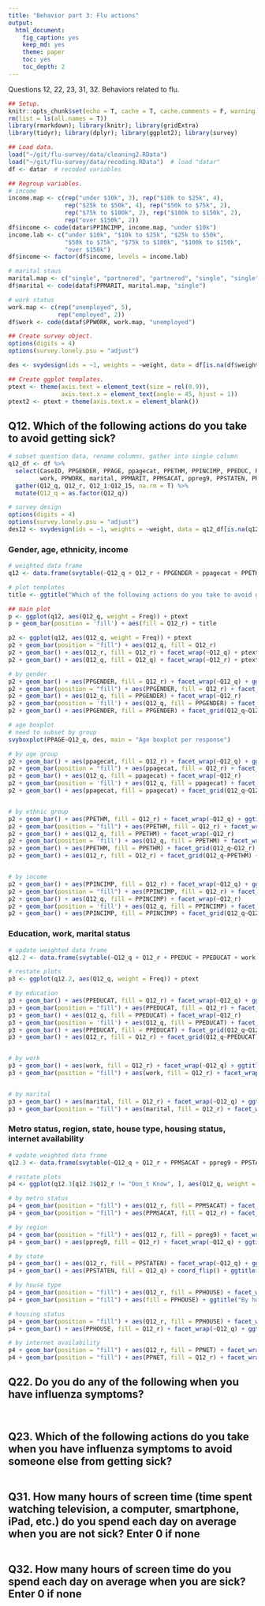 ```yaml
---
title: "Behavior part 3: Flu actions"
output: 
  html_document:
    fig_caption: yes
    keep_md: yes
    theme: paper
    toc: yes
    toc_depth: 2
---
```


Questions 12, 22, 23, 31, 32.
Behaviors related to flu.

```r
## Setup.
knitr::opts_chunk$set(echo = T, cache = T, cache.comments = F, warning = F, message = F, size = "small")
rm(list = ls(all.names = T))
library(rmarkdown); library(knitr); library(gridExtra)
library(tidyr); library(dplyr); library(ggplot2); library(survey)
```

```r
## Load data.
load("~/git/flu-survey/data/cleaning2.RData")
load("~/git/flu-survey/data/recoding.RData")  # load "datar"
df <- datar  # recoded variables
```

```r
## Regroup variables.
# income
income.map <- c(rep("under $10k", 3), rep("$10k to $25k", 4),
                rep("$25k to $50k", 4), rep("$50k to $75k", 2),
                rep("$75k to $100k", 2), rep("$100k to $150k", 2),
                rep("over $150k", 2))
df$income <- code(datar$PPINCIMP, income.map, "under $10k")
income.lab <- c("under $10k", "$10k to $25k", "$25k to $50k",
                "$50k to $75k", "$75k to $100k", "$100k to $150k",
                "over $150k")
df$income <- factor(df$income, levels = income.lab)

# marital staus
marital.map <- c("single", "partnered", "partnered", "single", "single", "single")
df$marital <- code(dataf$PPMARIT, marital.map, "single")

# work status
work.map <- c(rep("unemployed", 5),
              rep("employed", 2))
df$work <- code(dataf$PPWORK, work.map, "unemployed")
```

```r
## Create survey object.
options(digits = 4)
options(survey.lonely.psu = "adjust")

des <- svydesign(ids = ~1, weights = ~weight, data = df[is.na(df$weight)==F, ])
```

```r
## Create ggplot templates.
ptext <- theme(axis.text = element_text(size = rel(0.9)),
               axis.text.x = element_text(angle = 45, hjust = 1))
ptext2 <- ptext + theme(axis.text.x = element_blank())
```



## Q12. Which of the following actions do you take to avoid getting sick?

```r
# subset question data, rename columns, gather into single column
q12_df <- df %>%
  select(CaseID, PPGENDER, PPAGE, ppagecat, PPETHM, PPINCIMP, PPEDUC, PPEDUCAT,
         work, PPWORK, marital, PPMARIT, PPMSACAT, ppreg9, PPSTATEN, PPHOUSE, PPRENT, PPNET, Q12_1:Q12_15, weight) %>%
  gather(Q12_q, Q12_r, Q12_1:Q12_15, na.rm = T) %>%
  mutate(Q12_q = as.factor(Q12_q))

# survey design
options(digits = 4)
options(survey.lonely.psu = "adjust")
des12 <- svydesign(ids = ~1, weights = ~weight, data = q12_df[is.na(q12_df$weight)==F, ])
```

### Gender, age, ethnicity, income

```r
# weighted data frame
q12 <- data.frame(svytable(~Q12_q + Q12_r + PPGENDER + ppagecat + PPETHM + PPINCIMP, des12, round = T))

# plot templates
title <- ggtitle("Which of the following actions do you take to avoid getting sick?")

## main plot
p <- ggplot(q12, aes(Q12_q, weight = Freq)) + ptext
p + geom_bar(position = 'fill') + aes(fill = Q12_r) + title
```

```r
p2 <- ggplot(q12, aes(Q12_q, weight = Freq)) + ptext
p2 + geom_bar(position = "fill") + aes(Q12_q, fill = Q12_r)
p2 + geom_bar() + aes(Q12_r, fill = Q12_r) + facet_wrap(~Q12_q) + ptext2
p2 + geom_bar() + aes(Q12_q, fill = Q12_q) + facet_wrap(~Q12_r) + ptext2

# by gender
p2 + geom_bar() + aes(PPGENDER, fill = Q12_r) + facet_wrap(~Q12_q) + ggtitle("By gender")
p2 + geom_bar(position = "fill") + aes(PPGENDER, fill = Q12_r) + facet_wrap(~Q12_q)
p2 + geom_bar() + aes(Q12_q, fill = PPGENDER) + facet_wrap(~Q12_r)
p2 + geom_bar(position = 'fill') + aes(Q12_q, fill = PPGENDER) + facet_wrap(~Q12_r) + ggtitle("By gender")
p2 + geom_bar() + aes(PPGENDER, fill = PPGENDER) + facet_grid(Q12_q~Q12_r) + coord_flip() + ptext2

# age boxplot
# need to subset by group
svyboxplot(PPAGE~Q12_q, des, main = "Age boxplot per response")

# by age group
p2 + geom_bar() + aes(ppagecat, fill = Q12_r) + facet_wrap(~Q12_q) + ggtitle("By age group")
p2 + geom_bar(position = "fill") + aes(ppagecat, fill = Q12_r) + facet_wrap(~Q12_q)
p2 + geom_bar() + aes(Q12_q, fill = ppagecat) + facet_wrap(~Q12_r)
p2 + geom_bar(position = 'fill') + aes(Q12_q, fill = ppagecat) + facet_wrap(~Q12_r) + ggtitle("By age group")
p2 + geom_bar() + aes(ppagecat, fill = ppagecat) + facet_grid(Q12_q~Q12_r) + ptext2


# by ethnic group
p2 + geom_bar() + aes(PPETHM, fill = Q12_r) + facet_wrap(~Q12_q) + ggtitle("By ethnic group")
p2 + geom_bar(position = "fill") + aes(PPETHM, fill = Q12_r) + facet_wrap(~Q12_q)
p2 + geom_bar() + aes(Q12_q, fill = PPETHM) + facet_wrap(~Q12_r)
p2 + geom_bar(position = 'fill') + aes(Q12_q, fill = PPETHM) + facet_wrap(~Q12_r) + ggtitle("By ethnic group")
p2 + geom_bar() + aes(PPETHM, fill = PPETHM) + facet_grid(Q12_q~Q12_r) + ptext2
p2 + geom_bar() + aes(Q12_r, fill = Q12_r) + facet_grid(Q12_q~PPETHM) + ptext2


# by income
p2 + geom_bar() + aes(PPINCIMP, fill = Q12_r) + facet_wrap(~Q12_q) + ggtitle("By income") + ptext2
p2 + geom_bar(position = "fill") + aes(PPINCIMP, fill = Q12_r) + facet_wrap(~Q12_q) + ptext2
p2 + geom_bar() + aes(Q12_q, fill = PPINCIMP) + facet_wrap(~Q12_r)
p2 + geom_bar(position = 'fill') + aes(Q12_q, fill = PPINCIMP) + facet_wrap(~Q12_r) + ggtitle("By income group")
p2 + geom_bar() + aes(PPINCIMP, fill = PPINCIMP) + facet_grid(Q12_q~Q12_r) + ptext2

```

### Education, work, marital status

```r
# update weighted data frame
q12.2 <- data.frame(svytable(~Q12_q + Q12_r + PPEDUC + PPEDUCAT + work + PPWORK + marital + PPMARIT, des12, round = T))

# restate plots
p3 <- ggplot(q12.2, aes(Q12_q, weight = Freq)) + ptext
```

```r
# by education
p3 + geom_bar() + aes(PPEDUCAT, fill = Q12_r) + facet_wrap(~Q12_q) + ggtitle("By education")
p3 + geom_bar(position = "fill") + aes(PPEDUCAT, fill = Q12_r) + facet_wrap(~Q12_q)
p3 + geom_bar() + aes(Q12_q, fill = PPEDUCAT) + facet_wrap(~Q12_r)
p3 + geom_bar(position = 'fill') + aes(Q12_q, fill = PPEDUCAT) + facet_wrap(~Q12_r) + ggtitle("By education")
p3 + geom_bar() + aes(PPEDUCAT, fill = PPEDUCAT) + facet_grid(Q12_q~Q12_r) + ptext2
p3 + geom_bar() + aes(Q12_r, fill = Q12_r) + facet_grid(Q12_q~PPEDUCAT) + ptext2


# by work
p3 + geom_bar() + aes(work, fill = Q12_r) + facet_wrap(~Q12_q) + ggtitle("By employment status")
p3 + geom_bar(position = "fill") + aes(work, fill = Q12_r) + facet_wrap(~Q12_q)


# by marital
p3 + geom_bar() + aes(marital, fill = Q12_r) + facet_wrap(~Q12_q) + ggtitle("By marital status")
p3 + geom_bar(position = "fill") + aes(marital, fill = Q12_r) + facet_wrap(~Q12_q)

```

### Metro status, region, state, house type, housing status, internet availability

```r
# update weighted data frame
q12.3 <- data.frame(svytable(~Q12_q + Q12_r + PPMSACAT + ppreg9 + PPSTATEN + PPHOUSE + PPRENT + PPNET, des11, round = T))

# restate plots
p4 <- ggplot(q12.3[q12.3$Q12_r != "Don_t Know", ], aes(Q12_q, weight = Freq)) + ptext
```

```r
# by metro status
p4 + geom_bar(position = "fill") + aes(Q12_r, fill = PPMSACAT) + facet_wrap(~Q12_q) + ggtitle("By metro status")
p4 + geom_bar(position = "fill") + aes(PPMSACAT, fill = Q12_r) + facet_wrap(~Q12_q)

# by region
p4 + geom_bar(position = "fill") + aes(Q12_r, fill = ppreg9) + facet_wrap(~Q12_q) + ggtitle("By region")
p4 + geom_bar() + aes(ppreg9, fill = Q12_r) + facet_wrap(~Q12_q) + ggtitle("By region")

# by state
p4 + geom_bar() + aes(Q12_r, fill = PPSTATEN) + facet_wrap(~Q12_q) + ggtitle("By state")
p4 + geom_bar() + aes(PPSTATEN, fill = Q12_q) + coord_flip() + ggtitle("By state")

# by house type
p4 + geom_bar(position = "fill") + aes(Q12_r, fill = PPHOUSE) + facet_wrap(~Q12_q)
p4 + geom_bar(position = "fill") + aes(fill = PPHOUSE) + ggtitle("By house type")

# housing status
p4 + geom_bar(position = "fill") + aes(Q12_r, fill = PPHOUSE) + facet_wrap(~Q12_q)
p4 + geom_bar() + aes(PPHOUSE, fill = Q12_r) + facet_wrap(~Q12_q) + ggtitle("By housing")

# by internet availability
p4 + geom_bar(position = "fill") + aes(Q12_r, fill = PPNET) + facet_wrap(~Q12_q)
p4 + geom_bar(position = "fill") + aes(PPNET, fill = Q12_r) + facet_wrap(~Q12_q) + ggtitle("By internet availability")

```







## Q22. Do you do any of the following when you have influenza symptoms?

```r

```

```r

```


## Q23. Which of the following actions do you take when you have influenza symptoms to avoid someone else from getting sick?

```r

```



## Q31. How many hours of screen time (time spent watching television, a computer, smartphone, iPad, etc.) do you spend each day on average when you are not sick? Enter 0 if none
```r

```



## Q32. How many hours of screen time do you spend each day on average when you are sick? Enter 0 if none

```r

```



